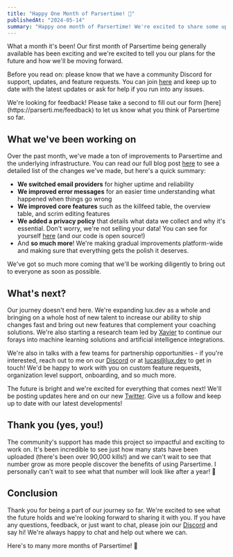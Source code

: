 ```yaml
---
title: "Happy One Month of Parsertime! 🎉"
publishedAt: "2024-05-14"
summary: "Happy one month of Parsertime! We're excited to share some updates and reflections on our progress so far."
---
```


What a month it's been! Our first month of Parsertime being generally available has been exciting and we're 
excited to tell you our plans for the future and how we'll be moving forward.

Before you read on: please know that we have a community Discord for support, updates, and feature requests. 
You can join [here](https://parserti.me/discord) and keep up to date with the latest updates or ask for help 
if you run into any issues.

<Callout type="info">
    We're looking for feedback! Please take a second to
    fill out our form [here](https://parserti.me/feedback) to let us know what you think of Parsertime so far.
</Callout>

## What we've been working on

Over the past month, we've made a ton of improvements to Parsertime and the underlying infrastructure. You can 
read our full blog post [here](/blog/05-14-patch-notes) to see a detailed list of the changes we've made, but here's a quick summary:
- **We switched email providers** for higher uptime and reliability
- **We improved error messages** for an easier time understanding what happened when things go wrong
- **We improved core features** such as the killfeed table, the overview table, and scrim editing features
- **We added a privacy policy** that details what data we collect and why it's essential. Don't worry, we're 
not selling your data! You can see for yourself [here](https://parsertime.app/privacy) (and our code is open source!)
- And **so much more**! We're making gradual improvements platform-wide and making sure that everything gets 
the polish it deserves.

We've got so much more coming that we'll be working diligently to bring out to everyone as soon as possible. 

## What's next?

Our journey doesn't end here. We're expanding lux.dev as a whole and bringing on a whole host of new talent to 
increase our ability to ship changes fast and bring out new features that complement your coaching solutions. 
We're also starting a research team led by [Xavier](https://github.com/xavier-park) to continue our forays into 
machine learning solutions and artificial intelligence integrations. 

We're also in talks with a few teams for partnership opportunities - if you're interested, reach out to me on 
our [Discord](https://parserti.me/discord) or at [lucas@lux.dev](mailto:lucas@lux.dev) to get in touch! We'd 
be happy to work with you on custom feature requests, organization level support, onboarding, and so much more.

The future is bright and we're excited for everything that comes next! We'll be posting updates here and on 
our new [Twitter](https://twitter.com/luxdotdev). Give us a follow and keep up to date with our latest developments!

## Thank you (yes, you!)

The community's support has made this project so impactful and exciting to work on. It's been incredible 
to see just how many stats have been uploaded (there's been over 90,000 kills!) and we can't wait to see that 
number grow as more people discover the benefits of using Parsertime. I personally can't wait to see what that 
number will look like after a year! 🥳

## Conclusion

Thank you for being a part of our journey so far. We're excited to see what the future holds and we're
looking forward to sharing it with you. If you have any questions, feedback, or just want to chat,
please join our [Discord](https://parserti.me/discord) and say hi! We're always happy to chat and
help out where we can.

Here's to many more months of Parsertime! 🥂

